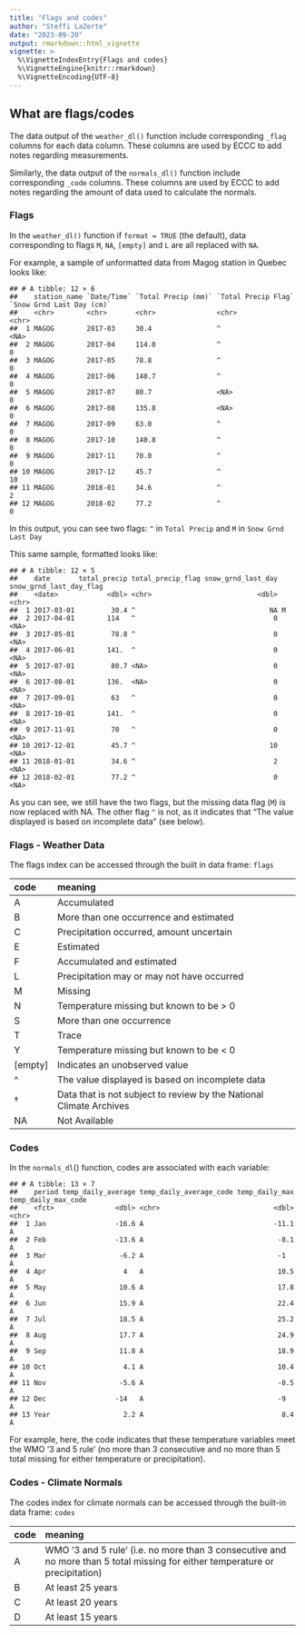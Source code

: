 ```yaml
---
title: "Flags and codes"
author: "Steffi LaZerte"
date: "2023-09-20"
output: rmarkdown::html_vignette
vignette: >
  %\VignetteIndexEntry{Flags and codes}
  %\VignetteEngine{knitr::rmarkdown}
  %\VignetteEncoding{UTF-8}
---
```





## What are flags/codes

The data output of the `weather_dl()` function include corresponding `_flag` columns for each data column. These columns are used by ECCC to add notes regarding measurements. 

Similarly, the data output of the `normals_dl()` function include corresponding `_code` columns. These columns are used by ECCC to add notes regarding the amount of data used to calculate the normals.


### Flags
In the `weather_dl()` function if `format = TRUE` (the default), data corresponding to flags `M`, `NA`, `[empty]` and `L` are all replaced with `NA`.

For example, a sample of unformatted data from Magog station in Quebec looks like:


```
## # A tibble: 12 × 6
##    station_name `Date/Time` `Total Precip (mm)` `Total Precip Flag` `Snow Grnd Last Day (cm)`
##    <chr>        <chr>       <chr>               <chr>               <chr>                    
##  1 MAGOG        2017-03     30.4                ^                   <NA>                     
##  2 MAGOG        2017-04     114.0               ^                   0                        
##  3 MAGOG        2017-05     78.8                ^                   0                        
##  4 MAGOG        2017-06     140.7               ^                   0                        
##  5 MAGOG        2017-07     80.7                <NA>                0                        
##  6 MAGOG        2017-08     135.8               <NA>                0                        
##  7 MAGOG        2017-09     63.0                ^                   0                        
##  8 MAGOG        2017-10     140.8               ^                   0                        
##  9 MAGOG        2017-11     70.0                ^                   0                        
## 10 MAGOG        2017-12     45.7                ^                   10                       
## 11 MAGOG        2018-01     34.6                ^                   2                        
## 12 MAGOG        2018-02     77.2                ^                   0
```

In this output, you can see two flags: `^` in `Total Precip` and `M` in `Snow Grnd Last Day`

This same sample, formatted looks like:


```
## # A tibble: 12 × 5
##    date       total_precip total_precip_flag snow_grnd_last_day snow_grnd_last_day_flag
##    <date>            <dbl> <chr>                          <dbl> <chr>                  
##  1 2017-03-01         30.4 ^                                 NA M                      
##  2 2017-04-01        114   ^                                  0 <NA>                   
##  3 2017-05-01         78.8 ^                                  0 <NA>                   
##  4 2017-06-01        141.  ^                                  0 <NA>                   
##  5 2017-07-01         80.7 <NA>                               0 <NA>                   
##  6 2017-08-01        136.  <NA>                               0 <NA>                   
##  7 2017-09-01         63   ^                                  0 <NA>                   
##  8 2017-10-01        141.  ^                                  0 <NA>                   
##  9 2017-11-01         70   ^                                  0 <NA>                   
## 10 2017-12-01         45.7 ^                                 10 <NA>                   
## 11 2018-01-01         34.6 ^                                  2 <NA>                   
## 12 2018-02-01         77.2 ^                                  0 <NA>
```

As you can see, we still have the two flags, but the missing data flag (`M`) is now replaced with NA. The other flag `^` is not, as it indicates that "The value displayed is based on incomplete data" (see below).

### Flags - Weather Data

The flags index can be accessed through the built in data frame: `flags`


|code    |meaning                                                             |
|:-------|:-------------------------------------------------------------------|
|A       |Accumulated                                                         |
|B       |More than one occurrence and estimated                              |
|C       |Precipitation occurred, amount uncertain                            |
|E       |Estimated                                                           |
|F       |Accumulated and estimated                                           |
|L       |Precipitation may or may not have occurred                          |
|M       |Missing                                                             |
|N       |Temperature missing but known to be > 0                             |
|S       |More than one occurrence                                            |
|T       |Trace                                                               |
|Y       |Temperature missing but known to be < 0                             |
|[empty] |Indicates an unobserved value                                       |
|^       |The value displayed is based on incomplete data                     |
|†       |Data that is not subject to review by the National Climate Archives |
|NA      |Not Available                                                       |

### Codes
In the `normals_dl`() function, codes are associated with each variable:


```
## # A tibble: 13 × 7
##    period temp_daily_average temp_daily_average_code temp_daily_max temp_daily_max_code
##    <fct>               <dbl> <chr>                            <dbl> <chr>              
##  1 Jan                 -16.6 A                                -11.1 A                  
##  2 Feb                 -13.6 A                                 -8.1 A                  
##  3 Mar                  -6.2 A                                 -1   A                  
##  4 Apr                   4   A                                 10.5 A                  
##  5 May                  10.6 A                                 17.8 A                  
##  6 Jun                  15.9 A                                 22.4 A                  
##  7 Jul                  18.5 A                                 25.2 A                  
##  8 Aug                  17.7 A                                 24.9 A                  
##  9 Sep                  11.8 A                                 18.9 A                  
## 10 Oct                   4.1 A                                 10.4 A                  
## 11 Nov                  -5.6 A                                 -0.5 A                  
## 12 Dec                 -14   A                                 -9   A                  
## 13 Year                  2.2 A                                  8.4 A
```

For example, here, the code indicates that these temperature variables meet the WMO '3 and 5 rule' (no more than 3 consecutive and no more than 5 total missing for either temperature or precipitation).                                                                   


### Codes - Climate Normals

The codes index for climate normals can be accessed through the built-in data frame: `codes`


|code |meaning                                                                                                                       |
|:----|:-----------------------------------------------------------------------------------------------------------------------------|
|A    |WMO '3 and 5 rule' (i.e. no more than 3 consecutive and no more than 5 total missing for either temperature or precipitation) |
|B    |At least 25 years                                                                                                             |
|C    |At least 20 years                                                                                                             |
|D    |At least 15 years                                                                                                             |




